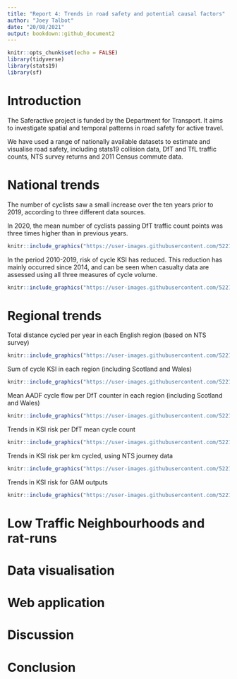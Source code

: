 ```yaml
---
title: "Report 4: Trends in road safety and potential causal factors"
author: "Joey Talbot"
date: "20/08/2021"
output: bookdown::github_document2
---
```


```r
knitr::opts_chunk$set(echo = FALSE)
library(tidyverse)
library(stats19)
library(sf)
```

# Introduction

The Saferactive project is funded by the Department for Transport. 
It aims to investigate spatial and temporal patterns in road safety for active travel. 

We have used a range of nationally available datasets to estimate and visualise road safety, including stats19 collision data, DfT and TfL traffic counts, NTS survey returns and 2011 Census commute data.  


# National trends

The number of cyclists saw a small increase over the ten years prior to 2019, according to three different data sources. 

In 2020, the mean number of cyclists passing DfT traffic count points was three times higher than in previous years. 

```r
knitr::include_graphics("https://user-images.githubusercontent.com/52210872/130480677-af7ea79d-94f8-4812-8ec6-9321a5b6b4e0.png")
```

In the period 2010-2019, risk of cycle KSI has reduced. 
This reduction has mainly occurred since 2014, and can be seen when casualty data are assessed using all three measures of cycle volume.

```r
knitr::include_graphics("https://user-images.githubusercontent.com/52210872/130476560-7aabd05c-b540-4deb-b0a4-4d994c3c7a2f.png")
```


# Regional trends

Total distance cycled per year in each English region (based on NTS survey)

```r
knitr::include_graphics("https://user-images.githubusercontent.com/52210872/130474948-819a6053-4edd-4be4-9620-e8adb681e5f6.png")
```

Sum of cycle KSI in each region (including Scotland and Wales)

```r
knitr::include_graphics("https://user-images.githubusercontent.com/52210872/132044428-c6f9e57c-478f-47d9-9247-5d338b9e2137.png")
```

Mean AADF cycle flow per DfT counter in each region (including Scotland and Wales)

```r
knitr::include_graphics("https://user-images.githubusercontent.com/52210872/132316899-1bbc1cc9-687e-4df3-9c7a-3074778dd107.png")
```


Trends in KSI risk per DfT mean cycle count 

```r
knitr::include_graphics("https://user-images.githubusercontent.com/52210872/132327377-8daceacf-2de6-4513-b776-b5593ec2d11a.png")
```

Trends in KSI risk per km cycled, using NTS journey data 

```r
knitr::include_graphics("https://user-images.githubusercontent.com/52210872/130482309-4889ca3e-f57e-4a28-b39f-e80778525725.png")
```

Trends in KSI risk for GAM outputs

```r
knitr::include_graphics("https://user-images.githubusercontent.com/52210872/130441145-8a5edd19-6c34-4dda-8c78-4dd7bcb90ef7.png")
```


# Low Traffic Neighbourhoods and rat-runs

# Data visualisation

# Web application

# Discussion

# Conclusion


